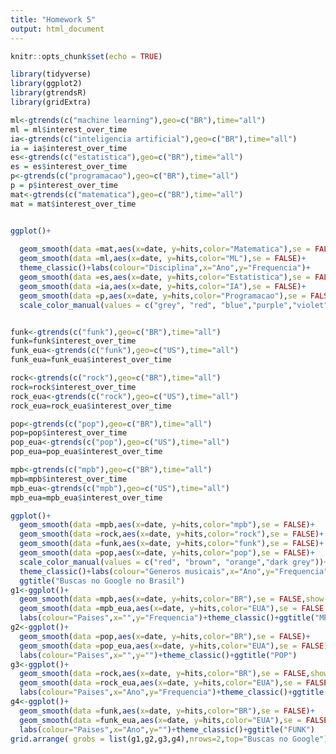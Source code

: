 ```yaml
---
title: "Homework 5"
output: html_document
---
```


```r
knitr::opts_chunk$set(echo = TRUE)
```


```r
library(tidyverse)
library(ggplot2)
library(gtrendsR)
library(gridExtra)

ml<-gtrends(c("machine learning"),geo=c("BR"),time="all")
ml = ml$interest_over_time
ia<-gtrends(c("inteligencia artificial"),geo=c("BR"),time="all")
ia = ia$interest_over_time
es<-gtrends(c("estatistica"),geo=c("BR"),time="all")
es = es$interest_over_time
p<-gtrends(c("programacao"),geo=c("BR"),time="all")
p = p$interest_over_time
mat<-gtrends(c("matematica"),geo=c("BR"),time="all")
mat = mat$interest_over_time


ggplot()+ 
  
  geom_smooth(data =mat,aes(x=date, y=hits,color="Matematica"),se = FALSE)+
  geom_smooth(data =ml,aes(x=date, y=hits,color="ML"),se = FALSE)+
  theme_classic()+labs(colour="Disciplina",x="Ano",y="Frequencia")+
  geom_smooth(data =es,aes(x=date, y=hits,color="Estatistica"),se = FALSE)+
  geom_smooth(data =ia,aes(x=date, y=hits,color="IA"),se = FALSE)+
  geom_smooth(data =p,aes(x=date, y=hits,color="Programacao"),se = FALSE)+
  scale_color_manual(values = c("grey", "red", "blue","purple","violet") )+ggtitle("Buscas no Google no Brasil")



```


```r
funk<-gtrends(c("funk"),geo=c("BR"),time="all")
funk=funk$interest_over_time
funk_eua<-gtrends(c("funk"),geo=c("US"),time="all")
funk_eua=funk_eua$interest_over_time

rock<-gtrends(c("rock"),geo=c("BR"),time="all")
rock=rock$interest_over_time
rock_eua<-gtrends(c("rock"),geo=c("US"),time="all")
rock_eua=rock_eua$interest_over_time

pop<-gtrends(c("pop"),geo=c("BR"),time="all")
pop=pop$interest_over_time
pop_eua<-gtrends(c("pop"),geo=c("US"),time="all")
pop_eua=pop_eua$interest_over_time

mpb<-gtrends(c("mpb"),geo=c("BR"),time="all")
mpb=mpb$interest_over_time
mpb_eua<-gtrends(c("mpb"),geo=c("US"),time="all")
mpb_eua=mpb_eua$interest_over_time

ggplot()+
  geom_smooth(data =mpb,aes(x=date, y=hits,color="mpb"),se = FALSE)+
  geom_smooth(data =rock,aes(x=date, y=hits,color="rock"),se = FALSE)+
  geom_smooth(data =funk,aes(x=date, y=hits,color="funk"),se = FALSE)+
  geom_smooth(data =pop,aes(x=date, y=hits,color="pop"),se = FALSE)+
  scale_color_manual(values = c("red", "brown", "orange","dark grey"))+
  theme_classic()+labs(colour="Generos musicais",x="Ano",y="Frequencia")+
  ggtitle("Buscas no Google no Brasil")
g1<-ggplot()+
  geom_smooth(data =mpb,aes(x=date, y=hits,color="BR"),se = FALSE,show.legend = FALSE)+
  geom_smooth(data =mpb_eua,aes(x=date, y=hits,color="EUA"),se = FALSE,show.legend = FALSE)+
  labs(colour="Paises",x="",y="Frequencia")+theme_classic()+ggtitle("MPB")
g2<-ggplot()+
  geom_smooth(data =pop,aes(x=date, y=hits,color="BR"),se = FALSE)+
  geom_smooth(data =pop_eua,aes(x=date, y=hits,color="EUA"),se = FALSE)+
  labs(colour="Paises",x="",y="")+theme_classic()+ggtitle("POP")
g3<-ggplot()+
  geom_smooth(data =rock,aes(x=date, y=hits,color="BR"),se = FALSE,show.legend = FALSE)+
  geom_smooth(data =rock_eua,aes(x=date, y=hits,color="EUA"),se = FALSE,show.legend = FALSE)+
  labs(colour="Paises",x="Ano",y="Frequencia")+theme_classic()+ggtitle(" ROCK")
g4<-ggplot()+
  geom_smooth(data =funk,aes(x=date, y=hits,color="BR"),se = FALSE)+
  geom_smooth(data =funk_eua,aes(x=date, y=hits,color="EUA"),se = FALSE)+
  labs(colour="Paises",x="Ano",y="")+theme_classic()+ggtitle("FUNK")
grid.arrange( grobs = list(g1,g2,g3,g4),nrows=2,top="Buscas no Google")
```

